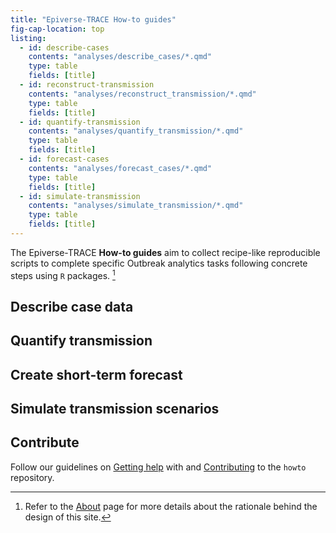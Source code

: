 ```yaml
---
title: "Epiverse-TRACE How-to guides"
fig-cap-location: top
listing: 
  - id: describe-cases
    contents: "analyses/describe_cases/*.qmd"
    type: table
    fields: [title]
  - id: reconstruct-transmission
    contents: "analyses/reconstruct_transmission/*.qmd"
    type: table
    fields: [title]
  - id: quantify-transmission
    contents: "analyses/quantify_transmission/*.qmd"
    type: table
    fields: [title]
  - id: forecast-cases
    contents: "analyses/forecast_cases/*.qmd"
    type: table
    fields: [title]
  - id: simulate-transmission
    contents: "analyses/simulate_transmission/*.qmd"
    type: table
    fields: [title]
---
```


The Epiverse-TRACE **How-to guides** aim to collect recipe-like reproducible scripts to complete specific Outbreak analytics tasks following concrete steps using `R` packages. [^1] 

[^1]: Refer to the [About](about.qmd) page for more details about the rationale behind the design of this site.

## Describe case data

:::{#describe-cases}
:::

## Quantify transmission

:::{#quantify-transmission}
:::

## Create short-term forecast

:::{#forecast-cases}
:::

## Simulate transmission scenarios

:::{#simulate-transmission}
:::

## Contribute

Follow our guidelines on [Getting help](https://github.com/epiverse-trace/howto/blob/main/.github/SUPPORT.md) with and [Contributing](https://github.com/epiverse-trace/howto/blob/main/.github/CONTRIBUTING.md) to the `howto` repository.
